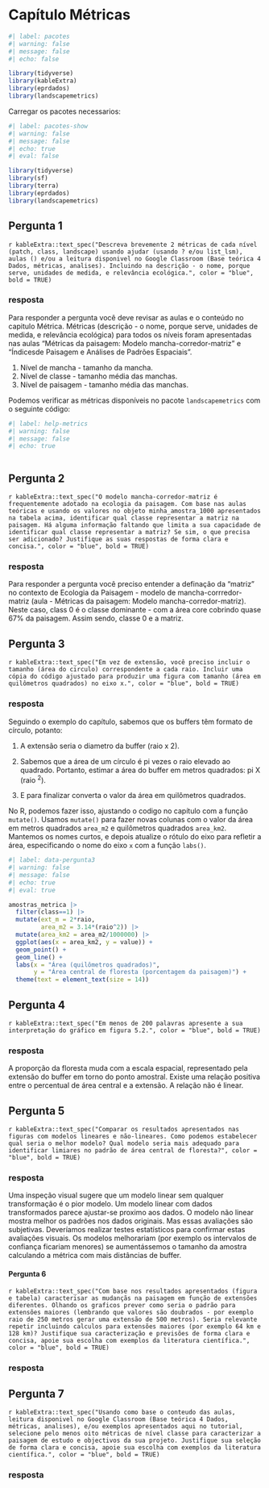 # Capítulo Métricas

```r
#| label: pacotes
#| warning: false
#| message: false
#| echo: false

library(tidyverse)
library(kableExtra)
library(eprdados)
library(landscapemetrics)
```

Carregar os pacotes necessarios:

```r
#| label: pacotes-show
#| warning: false
#| message: false
#| echo: true
#| eval: false

library(tidyverse)
library(sf)
library(terra)
library(eprdados)
library(landscapemetrics)
```

## Pergunta 1

`r kableExtra::text_spec("Descreva brevemente 2 métricas de cada nível (patch, class, landscape) usando ajudar (usando ? e/ou list_lsm), aulas () e/ou a leitura disponivel no Google Classroom (Base teórica 4 Dados, métricas, analises). Incluindo na descrição - o nome, porque serve, unidades de medida, e relevância ecológica.", color = "blue", bold = TRUE)`

### resposta

Para responder a pergunta você deve revisar as aulas e o conteúdo no capitulo Métrica. Métricas (descrição - o nome, porque serve, unidades de medida, e relevância ecológica) para todos os níveis foram apresentadas nas aulas "Métricas da paisagem: Modelo mancha-corredor-matriz" e "Índicesde Paisagem e Análises de Padrões Espaciais".

1.  Nível de mancha - tamanho da mancha.
2.  Nível de classe - tamanho média das manchas.
3.  Nível de paisagem - tamanho média das manchas.

Podemos verificar as métricas disponíveis no pacote `landscapemetrics` com o seguinte código:

```r
#| label: help-metrics
#| warning: false
#| message: false
#| echo: true



```

## Pergunta 2

`r kableExtra::text_spec("O modelo mancha-corredor-matriz é frequentemente adotado na ecologia da paisagem. Com base nas aulas teóricas e usando os valores no objeto minha_amostra_1000 apresentados na tabela acima, identificar qual classe representar a matriz na paisagem. Há alguma informação faltando que limita a sua capacidade de identificar qual classe representar a matriz? Se sim, o que precisa ser adicionado? Justifique as suas respostas de forma clara e concisa.", color = "blue", bold = TRUE)`

### resposta

Para responder a pergunta você preciso entender a definação da "matriz" no contexto de Ecologia da Paisagem - modelo de mancha-corrredor-matriz (aula - Métricas da paisagem: Modelo mancha-corredor-matriz). Neste caso, class 0 é o classe dominante - com a área core cobrindo quase 67% da paisagem. Assim sendo, classe 0 e a matriz.

## Pergunta 3

`r kableExtra::text_spec("Em vez de extensão, você preciso incluir o tamanho (área do circulo) correspondente a cada raio. Incluir uma cópia do código ajustado para produzir uma figura com tamanho (área em quilômetros quadrados) no eixo x.", color = "blue", bold = TRUE)`

### resposta

Seguindo o exemplo do capítulo, sabemos que os buffers têm formato de círculo, potanto:

1.  A extensão seria o diametro da buffer (raio x 2).

2.  Sabemos que a área de um círculo é pi vezes o raio elevado ao quadrado. Portanto, estimar a área do buffer em metros quadrados: pi X (raio ^2^).

3.  E para finalizar converta o valor da área em quilômetros quadrados.

No R, podemos fazer isso, ajustando o codigo no capítulo com a função `mutate()`. Usamos `mutate()` para fazer novas colunas com o valor da área em metros quadrados `area_m2` e quilômetros quadrados `area_km2`. Mantemos os nomes curtos, e depois atualize o rótulo do eixo para refletir a área, especificando o nome do eixo `x` com a função `labs()`.

```r
#| label: data-pergunta3
#| warning: false
#| message: false
#| echo: true
#| eval: true

amostras_metrica |> 
  filter(class==1) |> 
  mutate(ext_m = 2*raio, 
         area_m2 = 3.14*(raio^2)) |> 
  mutate(area_km2 = area_m2/1000000) |>
  ggplot(aes(x = area_km2, y = value)) + 
  geom_point() + 
  geom_line() +
  labs(x = "Área (quilômetros quadrados)", 
       y = "Área central de floresta (porcentagem da paisagem)") + 
  theme(text = element_text(size = 14))
```

## Pergunta 4

`r kableExtra::text_spec("Em menos de 200 palavras apresente a sua interpretação do gráfico em figura 5.2.", color = "blue", bold = TRUE)`

### resposta

A proporção da floresta muda com a escala espacial, representado pela extensão do buffer em torno do ponto amostral. Existe uma relação positiva entre o percentual de área central e a extensão. A relação não é linear. 

## Pergunta 5

`r kableExtra::text_spec("Comparar os resultados apresentados nas figuras com modelos lineares e não-lineares. Como podemos estabelecer qual seria o melhor modelo? Qual modelo seria mais adequado para identificar limiares no padrão de área central de floresta?", color = "blue", bold = TRUE)`

### resposta

Uma inspeção visual sugere que um modelo linear sem qualquer transformação é o pior modelo. Um modelo linear com dados transformados parece ajustar-se proximo aos dados. O modelo não linear mostra melhor os padrões nos dados originais. Mas essas avaliações são subjetivas. Deveríamos realizar testes estatísticos para confirmar estas avaliações visuais. Os modelos melhorariam (por exemplo os intervalos de confiança ficariam menores) se aumentássemos o tamanho da amostra calculando a métrica com mais distâncias de buffer.


#### Pergunta 6

`r kableExtra::text_spec("Com base nos resultados apresentados (figura e tabela) caracterisar as mudançãs na paisagem em função de extensões diferentes. Olhando os graficos prever como seria o padrão para extensões maiores (lembrando que valores são doubrados - por exemplo raio de 250 metros gerar uma extensão de 500 metros). Seria relevante repetir incluindo calculos para extensões maiores (por exemplo 64 km e 128 km)? Justifique sua caracterização e previsões de forma clara e concisa, apoie sua escolha com exemplos da literatura científica.", color = "blue", bold = TRUE)`

### resposta

## Pergunta 7

`r kableExtra::text_spec("Usando como base o conteudo das aulas, leitura disponivel no Google Classroom (Base teórica 4 Dados, métricas, analises), e/ou exemplos apresentados aqui no tutorial, selecione pelo menos oito métricas de nível classe para caracterizar a paisagem de estudo e objectivos da sua projeto. Justifique sua seleção de forma clara e concisa, apoie sua escolha com exemplos da literatura científica.", color = "blue", bold = TRUE)`

### resposta
